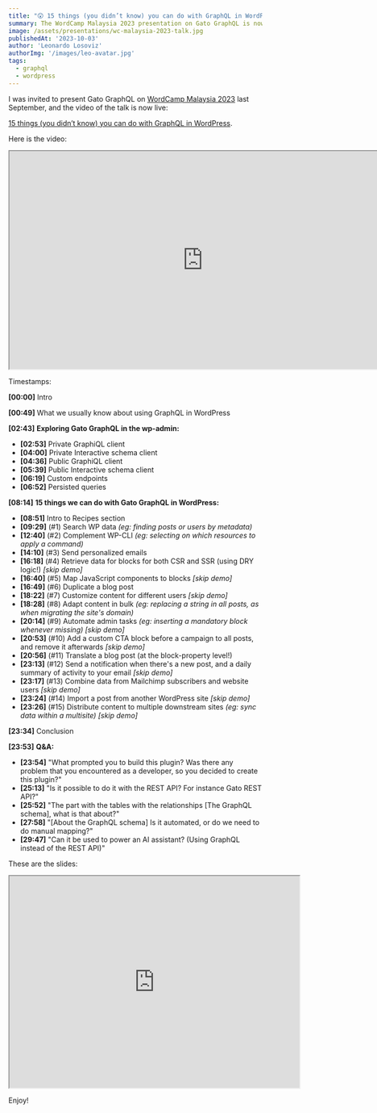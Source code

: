 ```yaml
---
title: "😲 15 things (you didn’t know) you can do with GraphQL in WordPress"
summary: The WordCamp Malaysia 2023 presentation on Gato GraphQL is now live.
image: /assets/presentations/wc-malaysia-2023-talk.jpg
publishedAt: '2023-10-03'
author: 'Leonardo Losoviz'
authorImg: '/images/leo-avatar.jpg'
tags:
  - graphql
  - wordpress
---
```


I was invited to present Gato GraphQL on [WordCamp Malaysia 2023](https://malaysia.wordcamp.org/2023/) last September, and the video of the talk is now live:

<a href="https://wordpress.tv/2023/10/01/15-things-you-didnt-know-you-can-do-with-graphql-in-wordpress/">15 things (you didn’t know) you can do with GraphQL in WordPress</a>.

Here is the video:

<div className="aspect-video">
  <iframe
    className="w-full h-full"
    src="https://www.youtube.com/embed/4gDkunLl-rQ"
    title="15 things (you didn’t know) you can do with GraphQL in WordPress"
    width="768"
    height="432"
    allow="accelerometer; autoplay; clipboard-write; encrypted-media; gyroscope; picture-in-picture; web-share"
    allowFullScreen
  >
  </iframe>
</div>

Timestamps:

**[00:00]** Intro

**[00:49]** What we usually know about using GraphQL in WordPress

**[02:43]** **Exploring Gato GraphQL in the wp-admin:**

- **[02:53]** Private GraphiQL client
- **[04:00]** Private Interactive schema client
- **[04:36]** Public GraphiQL client
- **[05:39]** Public Interactive schema client
- **[06:19]** Custom endpoints
- **[06:52]** Persisted queries
  
**[08:14]** **15 things we can do with Gato GraphQL in WordPress:**

- **[08:51]** Intro to Recipes section
- **[09:29]** (#1) Search WP data _(eg: finding posts or users by metadata)_
- **[12:40]** (#2) Complement WP-CLI _(eg: selecting on which resources to apply a command)_
- **[14:10]** (#3) Send personalized emails
- **[16:18]** (#4) Retrieve data for blocks for both CSR and SSR (using DRY logic!) _[skip demo]_
- **[16:40]** (#5) Map JavaScript components to blocks _[skip demo]_
- **[16:49]** (#6) Duplicate a blog post
- **[18:22]** (#7) Customize content for different users _[skip demo]_
- **[18:28]** (#8) Adapt content in bulk _(eg: replacing a string in all posts, as when migrating the site's domain)_
- **[20:14]** (#9) Automate admin tasks _(eg: inserting a mandatory block whenever missing) [skip demo]_
- **[20:53]** (#10) Add a custom CTA block before a campaign to all posts, and remove it afterwards _[skip demo]_
- **[20:56]** (#11) Translate a blog post (at the block-property level!)
- **[23:13]** (#12) Send a notification when there's a new post, and a daily summary of activity to your email _[skip demo]_
- **[23:17]** (#13) Combine data from Mailchimp subscribers and website users _[skip demo]_
- **[23:24]** (#14) Import a post from another WordPress site _[skip demo]_
- **[23:26]** (#15) Distribute content to multiple downstream sites _(eg: sync data within a multisite) [skip demo]_
  
**[23:34]** Conclusion

**[23:53]** **Q&A:**

- **[23:54]** "What prompted you to build this plugin? Was there any problem that you encountered as a developer, so you decided to create this plugin?"
- **[25:13]** "Is it possible to do it with the REST API? For instance Gato REST API?"
- **[25:52]** "The part with the tables with the relationships [The GraphQL schema], what is that about?"
- **[27:58]** "[About the GraphQL schema] Is it automated, or do we need to do manual mapping?"
- **[29:47]** "Can it be used to power an AI assistant? (Using GraphQL instead of the REST API)"

These are the slides:

<div className="aspect-video">
  <iframe
    className="w-full h-full"
    src="https://slides.com/leoloso/graphql-in-wordpress/embed"
    width="576"
    height="420"
    allowFullScreen
  >
  </iframe>
</div>

Enjoy!
